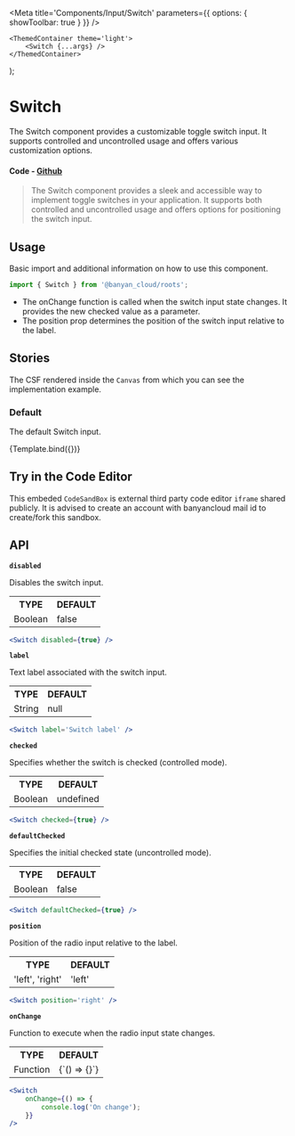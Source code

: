 

<Meta title='Components/Input/Switch' parameters={{ options: { showToolbar: true } }} />

	<ThemedContainer theme='light'>
		<Switch {...args} />
	</ThemedContainer>
);

# Switch

The Switch component provides a customizable toggle switch input. It supports controlled and uncontrolled usage and offers various customization options.

#### Code - [Github](https://github.com/banyandata-cloud/roots/tree/main/components/input/switch)

> The Switch component provides a sleek and accessible way to implement toggle switches in your application. It supports both controlled and uncontrolled usage and offers options for positioning the switch input.

## Usage

Basic import and additional information on how to use this component.

```js
import { Switch } from '@banyan_cloud/roots';
```

-   The onChange function is called when the switch input state changes. It provides the new checked value as a parameter.
-   The position prop determines the position of the switch input relative to the label.

## Stories

The CSF rendered inside the `Canvas` from which you can see the implementation example.

### Default

The default Switch input.

<Canvas>
	<Story
		name='Default'
		args={{
			label: 'Switch',
			position: 'left',
		}}>
		{Template.bind({})}
	</Story>
</Canvas>

## Try in the Code Editor

This embeded `CodeSandBox` is external third party code editor `iframe` shared publicly. It is advised to create an account with banyancloud mail id to create/fork this sandbox.

## API

**`disabled`**

Disables the switch input.

<table style={{ width: '100%' }}>
	<tr>
		<th style={{ textAlign: 'left', width: '50%' }}>TYPE</th>
		<th style={{ textAlign: 'left', width: '50%' }}>DEFAULT</th>
	</tr>
	<tr>
		<td>Boolean</td>
		<td>false</td>
	</tr>
</table>

```jsx
<Switch disabled={true} />
```

**`label`**

Text label associated with the switch input.

<table style={{ width: '100%' }}>
	<tr>
		<th style={{ textAlign: 'left', width: '50%' }}>TYPE</th>
		<th style={{ textAlign: 'left', width: '50%' }}>DEFAULT</th>
	</tr>
	<tr>
		<td>String</td>
		<td>null</td>
	</tr>
</table>

```jsx
<Switch label='Switch label' />
```

**`checked`**

Specifies whether the switch is checked (controlled mode).

<table style={{ width: '100%' }}>
	<tr>
		<th style={{ textAlign: 'left', width: '50%' }}>TYPE</th>
		<th style={{ textAlign: 'left', width: '50%' }}>DEFAULT</th>
	</tr>
	<tr>
		<td>Boolean</td>
		<td>undefined</td>
	</tr>
</table>

```jsx
<Switch checked={true} />
```

**`defaultChecked`**

Specifies the initial checked state (uncontrolled mode).

<table style={{ width: '100%' }}>
	<tr>
		<th style={{ textAlign: 'left', width: '50%' }}>TYPE</th>
		<th style={{ textAlign: 'left', width: '50%' }}>DEFAULT</th>
	</tr>
	<tr>
		<td>Boolean</td>
		<td>false</td>
	</tr>
</table>

```jsx
<Switch defaultChecked={true} />
```

**`position`**

Position of the radio input relative to the label.

<table style={{ width: '100%' }}>
	<tr>
		<th style={{ textAlign: 'left', width: '50%' }}>TYPE</th>
		<th style={{ textAlign: 'left', width: '50%' }}>DEFAULT</th>
	</tr>
	<tr>
		<td>'left', 'right'</td>
		<td>'left'</td>
	</tr>
</table>

```jsx
<Switch position='right' />
```

**`onChange`**

Function to execute when the radio input state changes.

<table style={{ width: '100%' }}>
	<tr>
		<th style={{ textAlign: 'left', width: '50%' }}>TYPE</th>
		<th style={{ textAlign: 'left', width: '50%' }}>DEFAULT</th>
	</tr>
	<tr>
		<td>Function</td>
		<td>{`() => {}`}</td>
	</tr>
</table>

```jsx
<Switch
	onChange={() => {
		console.log('On change');
	}}
/>
```
